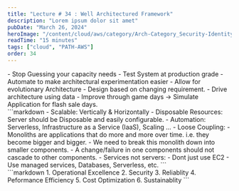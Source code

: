 ```yaml
---
title: "Lecture # 34 : Well Architectured Framework"
description: "Lorem ipsum dolor sit amet"
pubDate: "March 26, 2024"
heroImage: "/content/cloud/aws/category/Arch-Category_Security-Identity-Compliance_32.svg"
readTime: "15 minutes"
tags: ["cloud", "PATH-AWS"]
order: 34
---
```



<Section link="General Guidelines" title="Introduction" /> 
- Stop Guessing your capacity needs
- Test System at production grade
- Automate to make architectural experimentation easier
- Allow for evolutionary Architecture
- Design based on changing requirement.
- Drive architecture using data
- Improve through game days -> Simulate Application for flash sale days.

<Section link="design-principles" title="Design Principles" /> 
```markdown
- Scalable: Vertically & Horizontally
- Disposable Resources: Server should be Disposable and easily configurable.
- Automation: Serverless, Infrastructure as a Service (IaaS), Scaling ...
- Loose Coupling: 
    - Monoliths are applications that do more and more over time. i.e. they become bigger and bigger.
    - We need to break this monolith down into smaller components.
    - A change/failure in one components should not cascade to other components.
- Services not servers:
    - Dont just use EC2
    - Use managed services, Databases, Serverless, etc.
```

<Section link="pillars" title="Pillars of Well Architectured Framework" /> 
```markdown
1. Operational Excellence
2. Security
3. Reliablity
4. Peformance Efficiency
5. Cost Optimization
6. Sustainablity
```